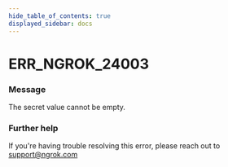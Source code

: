 ```yaml
---
hide_table_of_contents: true
displayed_sidebar: docs
---
```



# ERR_NGROK_24003

### Message

The secret value cannot be empty.

<ErrorDetails error="err_ngrok_24003" />

### Further help

If you're having trouble resolving this error, please reach out to [support@ngrok.com](mailto:support@ngrok.com?subject=Help%20with%20ERR_NGROK_24003)

